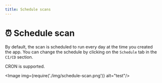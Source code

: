 ```yaml
---
title: Schedule scans
---
```


# ⏰ Schedule scan

By default, the scan is scheduled to run every day at the time you created the app. You can change the schedule by clicking on the `Schedule` tab in the `CI/CD` section.

CRON is supported.

<Image img={require('./img/schedule-scan.png')} alt="test"/>
